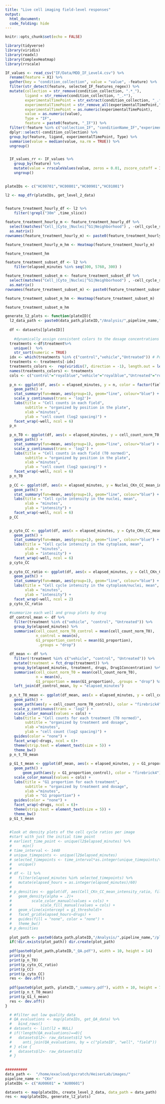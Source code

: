 ```yaml
---
title: "Live cell imaging field-level responses"
output: 
  html_document:
  code_folding: hide
---
```


```r
knitr::opts_chunk$set(echo = FALSE)

library(tidyverse)
library(viridis)
library(readxl)
library(ComplexHeatmap)
library(rrscale)

```


```r

IF_values <- read_csv("IF/Data/MDD_IF_Level4.csv") %>%
  rename(feature = X1) %>%
  gather(key = "condition_collection", value = "value", -feature) %>%
  filter(str_detect(feature, selected_IF_features_regex)) %>%
  mutate(collection = str_remove(condition_collection, ".*_"),
         ligand = str_remove(condition_collection, "_.*"),
         experimentalTimePoint = str_extract(condition_collection, "_.*_"),
         experimentalTimePoint = str_remove_all(experimentalTimePoint,"_"),
         experimentalTimePoint = as.numeric(experimentalTimePoint),
         value = as.numeric(value),
         Type = "IF",
         feature = paste0(feature, "_IF")) %>%
  filter(!feature %in% c("collection_IF", "conditionName_IF","experimentalTimePoint_IF", "ligand_IF")) %>%
  dplyr::select(-condition_collection) %>%
  group_by(feature, ligand, experimentalTimePoint, Type) %>%
  summarise(value = median(value, na.rm = TRUE)) %>%
  ungroup()


  IF_values_rr <- IF_values %>%
    group_by(feature) %>%
    mutate(value = rrscaleValues(value, zeros = 0.01, zscore_cutoff = Inf)[["RR"]]) %>%
    ungroup()

  
plateIDs <- c("HC00701","HC00801","HC00901","HC01001")

l2 <- map_dfr(plateIDs, get_level_2_data)

  
feature_treatment_hourly_df <- l2 %>%
    filter(!grepl("30m" ,time_slice)) 

feature_treatment_hourly_m <- feature_treatment_hourly_df %>%
  select(matches("Cell_|Cyto_|Nuclei|^G1|Neighborhood") , -cell_cycle_state_threshold) %>%
  as.matrix()
rownames(feature_treatment_hourly_m) <- paste0(feature_treatment_hourly_df$treatment, "_", feature_treatment_hourly_df$elapsed_minutes)

feature_treatment_hourly_m_hm <- Heatmap(feature_treatment_hourly_m)

feature_treatment_hm

feature_treatment_subset_df <- l2 %>%
    filter(elapsed_minutes %in% seq(300, 5760, 300) )

feature_treatment_subset_m <- feature_treatment_subset_df %>%
  select(matches("Cell_|Cyto_|Nuclei|^G1|Neighborhood") , -cell_cycle_state_threshold) %>%
  as.matrix()
rownames(feature_treatment_subset_m) <- paste0(feature_treatment_subset_df$treatment, "_", feature_treatment_subset_df$elapsed_minutes)

feature_treatment_subset_m_hm <- Heatmap(feature_treatment_subset_m)

feature_treatment_subset_m_hm

generate_l2_plots <- function(plateID){
  l2_data_path <- paste0(data_path,plateID,"/Analysis/",pipeline_name,"/",plateID,"_level_2.csv")
  
  df <- datasets[[plateID]]
  
    #dynamically assign consistent colors to the dosage concentrations
  treatments <-df$treatment%>%
    unique()  %>%
    str_sort(numeric = TRUE)
  idx <- which(treatments %in% c("control","vehicle","Untreated")) # Positions of Untreated in df$treatement
  treatments <- treatments[-idx]
  treatments_colors <-  rep(viridis(7, direction = -1), length.out = length(treatments))
  names(treatments_colors) <- treatments
  cols <- c("control"="royalblue","vehicle"="royalblue","Untreated"="royalblue", treatments_colors)
  
  p_n <- ggplot(df, aes(x = elapsed_minutes, y = n, color = factor(field))) +
    geom_path() +
    stat_summary(fun=mean, aes(group=1), geom="line", colour="blue") +
    scale_y_continuous(trans = 'log2')+
    labs(title = "Cell counts in each field",
         subtitle = "organized by position in the plate",
         xlab ="minutes",
         ylab = "cell count (log2 spacing)") +
    facet_wrap(~well, ncol = 6)
  p_n
  
  p_n_T0 <- ggplot(df, aes(x = elapsed_minutes, y = cell_count_norm_T0, color = factor(field))) +
    geom_path() +
    stat_summary(fun=mean, aes(group=1), geom="line", colour="blue") +
    scale_y_continuous(trans = 'log2') +
    labs(title = "Cell counts in each field (T0 normed)",
         subtitle = "organized by position in the plate",
         xlab ="minutes",
         ylab = "cell count (log2 spacing)") +
    facet_wrap(~well, ncol = 6)
  p_n_T0
  
  p_CC <- ggplot(df, aes(x = elapsed_minutes, y = Nuclei_CKn_CC_mean_intensity, color = factor(field))) +
    geom_path() +
    stat_summary(fun=mean, aes(group=1), geom="line", colour="blue") +
    labs(title = "Cell cycle intensity in the nuclei, mean",
         xlab = "minutes",
         ylab = "intensity") +
    facet_wrap(~well, ncol = 6)
  p_CC
  

  p_cyto_CC <- ggplot(df, aes(x = elapsed_minutes, y = Cyto_CKn_CC_mean_intensity, color = factor(field))) +
    geom_path() +
    stat_summary(fun=mean, aes(group=1), geom="line", colour="blue") +
    labs(title = "Cell cycle intensity in the cytoplasm, mean",
         xlab = "minutes",
         ylab = "intensity") +
    facet_wrap(~well, ncol = 6)
  p_cyto_CC
  
  p_cyto_CC_ratio <- ggplot(df, aes(x = elapsed_minutes, y = Cell_CKn_CC_mean_intensity_ratio, color = factor(field))) +
    geom_path() +
    stat_summary(fun=mean, aes(group=1), geom="line", colour="blue") +
    labs(title = "Cell cycle intensity in the cytoplasm/nuclei, mean",
         xlab = "minutes",
         ylab = "intensity") +
    facet_wrap(~well, ncol = 2)
  p_cyto_CC_ratio
  
  #summarize each well and group plots by drug
  df_control_mean <- df %>%
    filter(treatment %in% c("vehicle", "control", "Untreated")) %>%
    group_by(elapsed_minutes) %>%
    summarise(cell_count_norm_T0_control = mean(cell_count_norm_T0),
              n_control = mean(n),
              G1_proportion_control = mean(G1_proportion),
               .groups = "drop")
  
  df_mean <- df %>%
    filter(!treatment %in% c("vehicle", "control", "Untreated")) %>%
    mutate(treatment = fct_drop(treatment)) %>%
    group_by(elapsed_minutes, treatment, drugs, Drug1Concentration) %>%
    summarise(cell_count_norm_T0 = mean(cell_count_norm_T0),
              n = mean(n),
              G1_proportion = mean(G1_proportion), .groups = "drop") %>%
    left_join(df_control_mean, by = "elapsed_minutes")
  
  p_n_t_T0_mean <- ggplot(df_mean, aes(x = elapsed_minutes, y = cell_count_norm_T0, color = treatment, group = Drug1Concentration)) +
    geom_path() +
    geom_path(aes(y = cell_count_norm_T0_control), color = "firebrick4")+
    scale_y_continuous(trans = 'log2') +
    scale_color_manual(values = cols) +
    labs(title = "Cell counts for each treatment (T0 normed)",
         subtitle = "organized by treatment and dosage",
         xlab ="minutes",
         ylab = "cell count (log2 spacing)") +
    guides(color = "none") +
    facet_wrap(~drugs, ncol = 6)+
    theme(strip.text = element_text(size = 5)) +
    theme_bw()
  p_n_t_T0_mean
  
  p_G1_t_mean <- ggplot(df_mean, aes(x = elapsed_minutes, y = G1_proportion, color = treatment, group = Drug1Concentration)) +
    geom_path() +
        geom_path(aes(y = G1_proportion_control), color = "firebrick4")+
    scale_color_manual(values = cols) +
    labs(title = "G1 proportion for each treatment",
         subtitle = "organized by treatment and dosage",
         xlab ="minutes",
         ylab = "G1 proportion") +
    guides(color = "none") +
    facet_wrap(~drugs, ncol = 6)+
    theme(strip.text = element_text(size = 5)) +
    theme_bw()
  p_G1_t_mean
  
  
  #look at density plots of the cell cycle ratios per image
  #start with just the initial time point
  # earliest_time_point <- unique(l2$elapsed_minutes) %>%
  #     min() 
  # time_interval <- 1440
  # unique_timepoints <- unique(l2$elapsed_minutes)
  # selected_timepoints <- time_interval*as.integer(unique_timepoints/time_interval) %>%
  #   unique()
  # 
  # df <- l1 %>%
  #   filter(elapsed_minutes %in% selected_timepoints) %>%
  #   mutate(elapsed_hours = as.integer(elapsed_minutes)/60)
  # 
  # p_densities <- ggplot(df, aes(Cell_CKn_CC_mean_intensity_ratio, fill = treatment, color = treatment)) +
  #   geom_density(alpha = .2)+
  #         scale_color_manual(values = cols) +
  #             scale_fill_manual(values = cols) +
  #   geom_vline(xintercept = g1_threshold)+
  #   facet_grid(elapsed_hours~drugs) +
  #   guides(fill = "none", color = "none") +
  #   theme_bw()
  # p_densities
  
  plot_path <- paste0(data_path,plateID,"/Analysis/",pipeline_name,"/plots/")
  if(!dir.exists(plot_path)) dir.create(plot_path)
  
  pdf(paste0(plot_path,plateID,"_QA.pdf"), width = 10, height = 14)
  print(p_n)
  print(p_n_T0)
  print(p_cyto_CC_ratio)
  print(p_CC)
  print(p_cyto_CC)
  res <- dev.off()
  
  pdf(paste0(plot_path, plateID,"_summary.pdf"), width = 10, height = 7)
  print(p_n_t_T0_mean)
  print(p_G1_t_mean)
  res <- dev.off()
}

```



```r

  # #filter out low quality data
  # QA_evaluations <- map(plateIDs, get_QA_data) %>%
  #   bind_rows()
  # datasets <- list(l2 = NULL)
  # if(!length(QA_evaluations)==0){
  #   datasets$l2<- raw_datasets$l2 %>%
  #     anti_join(QA_evaluations, by = c("plateID", "well", "field"))
  # } else {
  #   datasets$l2<- raw_datasets$l2
  # }
  
 
##########
data_path <-  "/home/exacloud/gscratch/HeiserLab/images/"
pipeline_name <- "CKn"
plateIDs <- c("AU00601" = "AU00601")

datasets <- map(plateIDs, create_level_2_data, data_path = data_path)
res <- map(plateIDs, generate_l2_plots)


```
